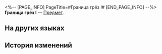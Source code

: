 <%-- [PAGE_INFO]
PageTitle=#Граница грёз I#
[END_PAGE_INFO] --%>
{{Предмет Инфобокс
|id          = 252457
|Изображение = Предмет Граница грёз I.png
|Тип         = 
|Инвентарь   = 
|Редкость    = 5
|Эффект      = 
|Описание    = Соберите набор карточек воспоминаний, чтобы получить усиление.
}}
{{Описание|Ваши воспоминания об Освоении могут стать источником вдохновения для игры.}}
'''Граница грёз I''' — [[Предмет]].

==На других языках==
{{На других языках
|en   = Dream's Edge (I)
|zhs  = 筑梦边境-Ⅰ
|zht  = 築夢邊境-Ⅰ
|ja   = ドリームボーダー-I
|ko   = 꿈 건축 경계-Ⅰ
|es   = Frontera de los Sueños&nbsp;I
|fr   = Frontière des rêves (I)
|ru   = Граница грёз I
|th   = พรมแดนสร้างฝัน I
|vi   = Ranh Giới Xây Mộng-I
|de   = Traumgrenze (I)
|id   = Dream's Edge I
|pt   = Margem do Sonho (I)
}}

==История изменений==
{{История изменений|3.5}}